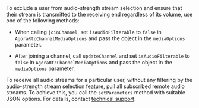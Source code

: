 <PlatformWrapper platform="ios">
To exclude a user from audio-strength stream selection and ensure that their stream is transmitted to the receiving end regardless of its volume, use one of the following methods:

- When calling `joinChannel`, set `isAudioFilterable` to `false` in `AgoraRtcChannelMediaOptions` and pass the object in the `mediaOptions` parameter.

- After joining a channel, call `updateChannel` and set `isAudioFilterable` to `false` in `AgoraRtcChannelMediaOptions` and pass the object in the `mediaOptions` parameter.

To receive all audio streams for a particular user, without any filtering by the audio-strength stream selection feature, pull all subscribed remote audio streams. To achieve this, you call the `setParameters` method with suitable JSON options. For details, contact [technical support](mailto:support@agora.io).

</PlatformWrapper>